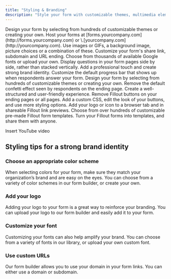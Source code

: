 ```yaml
---
title: "Styling & Branding"
description: "Style your form with customizable themes, multimedia elements like images or GIFs and custom fonts. Establish a coherent brand identity by adding your logo, using a custom domains, matching your brand’s colors and more."
---
```


<CardGroup cols={2}>
  <Card title="Themes" icon="palette" iconType="regular" color="#FFC738">
    Design your form by selecting from hundreds of customizable themes or creating your own.
  </Card>
  <Card title="Custom domains" icon="globe" iconType="regular" color="#FFC738">
    Host your forms at [forms.yourcompany.com](http://forms.yourcompany.com) or \<anything\>.[yourcompany.com](http://yourcompany.com).
  </Card>
  <Card title="Add images or GIFs" icon="image" iconType="regular" color="#FFC738">
    Use images or GIFs, a background image, picture choices or a combination of these.
  </Card>
  <Card title="Custom form links and share preview" icon="message-image" iconType="regular" color="#FFC738">
    Customize your form's share link, subdomain and URL ending.
  </Card>
  <Card title="Change fonts" icon="font-case" iconType="regular" color="#FFC738">
    Choose from thousands of available Google fonts or upload your own.
  </Card>
  <Card title="Multiple columns" icon="table-columns" iconType="regular" color="#FFC738">
    Display questions in your form pages side by side, rather than stacked vertically.
  </Card>
  <Card title="Add a logo" icon="airbnb" iconType="regular" color="#FFC738">
    Add a professional touch and create strong brand identity.
  </Card>
  <Card title="Progress bar" icon="bars-progress" iconType="regular" color="#FFC738">
    Customize the default progress bar that shows up when respondents answer your form.
  </Card>
  <Card title="Page layout" icon="rectangles-mixed" iconType="regular" color="#FFC738">
    Design your form by selecting from hundreds of customizable themes or creating your own.
  </Card>
  <Card title="Disable confetti effect" icon="party-horn" iconType="regular" color="#FFC738">
    Remove the default confetti effect seen by respondents on the ending page.
  </Card>
  <Card title="Add headings" icon="heading" iconType="regular" color="#FFC738">
    Create a well-structured and user-friendly experience.
  </Card>
  <Card title="Remove Fillout branding" icon="delete-right" iconType="regular" color="#FFC738">
    Remove Fillout buttons on your ending pages or all pages.
  </Card>
  <Card title="Advanced designer" icon="paintbrush-pencil" iconType="regular" color="#FFC738">
    Add a custom CSS, edit the look of your buttons, and use more styling options.
  </Card>
  <Card title="Custom favicon" icon="icons" iconType="regular" color="#FFC738">
    Add your logo or icon to a browser tab and in shareable Fillout link previews.
  </Card>
  <Card title="Form templates" icon="file-image" iconType="regular" color="#FFC738">
    Choose from over hundreds of customizable pre-made Fillout form templates.
  </Card>
  <Card title="Create your own template" icon="images" iconType="regular" color="#FFC738">
    Turn your Fillout forms into templates, and share them with anyone.
  </Card>
</CardGroup>

Insert YouTube video

## Styling tips for a strong brand identity

### Choose an appropriate color scheme

When selecting colors for your form, make sure they match your organization’s brand and are easy on the eyes. You can choose from a variety of color schemes in our form builder, or create your own.

### Add your logo

Adding your logo to your form is a great way to reinforce your branding. You can upload your logo to our form builder and easily add it to your form.

### Customize your font

Customizing your fonts can also help amplify your brand. You can choose from a variety of fonts in our library, or upload your own custom font.

### Use custom URLs

Our form builder allows you to use your domain in your form links. You can either use a domain or subdomain.